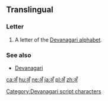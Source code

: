 {{also|अ|अं}}
==Translingual==

===Letter===
{{mul-letter}}

# A letter of the [[Devanagari alphabet]].

===See also===
* [[w:Devanagari|Devanagari]]

[[Category:Devanagari script characters]]

[[ca:अँ]]
[[hu:अँ]]
[[ne:अँ]]
[[ja:अँ]]
[[pl:अँ]]
[[zh:अँ]]